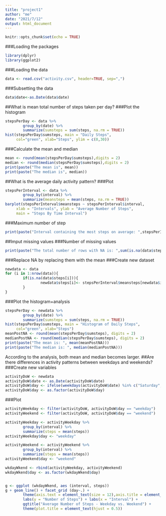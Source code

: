 ---
title: "project1"
author: "me"
date: "2021/7/12"
output: html_document
---

```{r setup, include=FALSE}
knitr::opts_chunk$set(echo = TRUE)
```

###Loading the packages
```{r}
library(dplyr)
library(ggplot2)
```
###Loading the data
```{r}
data <- read.csv("activity.csv", header=TRUE, sep=",")
```
###Subsetting the data
```{r}
data$date<-as.Date(data$date)
```
##What is mean total number of steps taken per day?
###Plot the histogram
```{r}
stepsPerDay <- data %>%
        group_by(date) %>%
        summarize(sumsteps = sum(steps, na.rm = TRUE)) 
hist(stepsPerDay$sumsteps, main = "Daily Steps", 
     col="green", xlab="Steps", ylim = c(0,30))
```
###Calculate the mean and median
```{r}
mean <- round(mean(stepsPerDay$sumsteps),digits = 2)
median <- round(median(stepsPerDay$sumsteps),digits = 2)
print(paste("The mean is", mean))
print(paste("The median is", median))
```
##What is the average daily activity pattern?
###Plot
```{r}
stepsPerInterval <- data %>%
        group_by(interval) %>%
        summarize(meansteps = mean(steps, na.rm = TRUE)) 
barplot(stepsPerInterval$meansteps ~ stepsPerInterval$interval,
     xlab = "Intervals", ylab = "Average Number of Steps",
     main = "Steps By Time Interval")
```
###Maximum number of step
```{r}
print(paste("Interval containing the most steps on average: ",stepsPerInterval$interval[which.max(stepsPerInterval$meansteps)]))
```
##Imput missing values
###Number of missing values
```{r}
print(paste("The total number of rows with NA is: ",sum(is.na(data$steps))))
```
###Replace NA
by replacing them with the mean
###Create new dataset
```{r}
newdata <- data
for (i in 1:nrow(data)){
        if(is.na(data$steps[i])){
                newdata$steps[i]<- stepsPerInterval$meansteps[newdata$interval[i] == stepsPerInterval$interval]
        }
}
```
###Plot the histogram+analysis
```{r}
stepsPerDay <- newdata %>%
        group_by(date) %>%
        summarize(sumsteps = sum(steps, na.rm = TRUE)) 
hist(stepsPerDay$sumsteps, main = "Histogram of Daily Steps", 
     col="green", xlab="Steps")
meanPostNA <- round(mean(stepsPerDay$sumsteps), digits = 2)
medianPostNA <- round(median(stepsPerDay$sumsteps), digits = 2)
print(paste("The mean is: ", mean(meanPostNA)))
print(paste("The median is: ", median(medianPostNA)))
```
According to the analysis, both mean and median becomes larger.
##Are there differences in activity patterns between weekdays and weekends?
###Create new variables
```{r}
activityDoW <- newdata
activityDoW$date <- as.Date(activityDoW$date)
activityDoW$day <- ifelse(weekdays(activityDoW$date) %in% c("Saturday", "Sunday"), "weekend", "weekday")
activityDoW$day <- as.factor(activityDoW$day)
```
###Plot
```{r}
activityWeekday <- filter(activityDoW, activityDoW$day == "weekday")
activityWeekend <- filter(activityDoW, activityDoW$day == "weekend")

activityWeekday <- activityWeekday %>%
        group_by(interval) %>%
        summarize(steps = mean(steps)) 
activityWeekday$day <- "weekday"

activityWeekend <- activityWeekend %>%
        group_by(interval) %>%
        summarize(steps = mean(steps)) 
activityWeekend$day <- "weekend"

wkdayWkend <- rbind(activityWeekday, activityWeekend)
wkdayWkend$day <- as.factor(wkdayWkend$day)


g <- ggplot (wkdayWkend, aes (interval, steps))
g + geom_line() + facet_grid (day~.) + 
        theme(axis.text = element_text(size = 12),axis.title = element_text(size = 14)) + 
        labs(y = "Number of Steps") + labs(x = "Interval") + 
        ggtitle("Average Number of Steps - Weekday vs. Weekend") + 
        theme(plot.title = element_text(hjust = 0.5))
```
